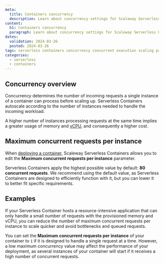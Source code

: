 ```yaml
---
meta:
  title: Containers concurrency
  description: Learn about concurrency settings for Scaleway Serverless Containers.
content:
  h1: Containers concurrency
  paragraph: Learn about concurrency settings for Scaleway Serverless Containers.
dates:
  validation: 2024-03-26
  posted: 2024-03-26
tags: serverless containers concurrency concurrent execution scaling parallelism parallel instances
categories:
  - serverless
  - containers
---
```


## Concurrency overview

Concurrency determines the number of incoming requests a single instance of a container can process before scaling up. Serverless Containers autoscale according to the number of instances needed to handle the incoming workload. 

A higher number of instances processing requests at the same time implies a greater usage of memory and [vCPU](/serverless/containers/concepts/#vcpu), and consequently a higher cost.



## Maximum concurrent requests per instance

When [deploying a container](/serverless/containers/how-to/deploy-a-container-from-scaleway-container-registry/), Scaleway Serverless Containers allows you to edit the **Maximum concurrent requests per instance** parameter.

Serverless Containers apply the highest possible value by default: **80 concurrent requests**. We recommend using the default value, as Serverless Containers are designed to efficiently function with it, but you can lower it to better fit specific requirements.

## Examples

If your Serverless Container hosts a resource-intensive application that can only handle a small number of requests with the provisioned memory and vCPU, you can reduce the number of maximum concurrent requests per instance to scale quicker and avoid bottlenecks and queued requests.

You can set the **Maximum concurrent requests per instance** of your container to `1` if it is designed to handle a single request at a time. However, a low maximum concurrency value may affect the performance of your deployment, as several instances of your container will start if it receives a high number of concurrent requests.
